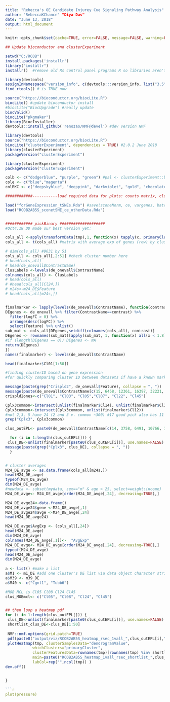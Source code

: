 ```yaml
---
title: "Rebecca's OE Candidate Injurey Cue Signaling Pathway Analysis"
author: "RebeccaKChance" "Diya Das"
date: "June 13, 2018"
output: html_document
---
```

```r
knitr::opts_chunk$set(cache=TRUE, error=FALSE, message=FALSE, warning=FALSE)

## Update bioconductor and clusterExperiment

setwd("C:/RCOB")
install.packages('installr')
library("installr")
installr()  #remove old Rs control panel programs R so libraries aren't confused

library(devtools)
assignInNamespace("version_info", c(devtools:::version_info, list("3.5" = list(version_min = "3.3.0", version_max = "99.99.99", path = "bin"))), "devtools")
find_rtools() # is TRUE now

source("https://bioconductor.org/biocLite.R")
biocLite() #update bioconductor install
#biocLite("BiocUpgrade") #really update
biocValid()  
biocLite("pkgmaker")
library(BiocInstaller)
devtools::install_github('renozao/NMF@devel') #dev version NMF

library(devtools)
source("https://bioconductor.org/biocLite.R")
biocLite("clusterExperiment", dependencies = TRUE) #2.0.2 June 2018
library(clusterExperiment)
packageVersion("clusterExperiment")

library(clusterExperiment)
packageVersion("clusterExperiment")

colb <- c("dodgerblue", "purple", "green") #pal <- clusterExperiment::bigPalette
cole <- c("blue","magenta")
colRKC <- c("deepskyblue", "deeppink", "darkviolet", "gold", "chocolate4", "pink", "darkorange2", "chartreuse3", "slategray2", "firebrick3")

############-----------load required data for plots: counts matrix, clusterExperiment object for heatmaps, cluster vector, qc data

load("forGeneExpression_tSNEs.Rda") #save(sconeNorm, ce, vargenes, batch, expt, resolution, tsne_scone, scone50_cl, z_cl, qc, file="forGeneExpression_tSNEs.Rda")
load("RCOB2AB5S_sconetSNE_ce_otherData.Rda")


############ pickBinary ####################
#Oct4.18 DD made our best version yet:

cols_all <-apply(transformData(tmp),1, function(x) tapply(x, primaryCluster(tmp), mean))
cols_all <- t(cols_all) #matrix with average exp of genes (row) by cluster (column)

# dim(cols_all) #9631 by 51
cols_all <- cols_all[,2:51] #check cluster number here
# head(cols_all)
# head(de_onevall$ContrastName)
ClusLabels <-levels(de_onevall$ContrastName)
colnames(cols_all) <- ClusLabels
# head(cols_all)
# #head(cols_all[Cl24,])
# m24s<-m24_DE$Feature
# head(cols_all[m24s,])


finalmarker <- lapply(levels(de_onevall$ContrastName), function(contrast){
DEgenes <- de_onevall %>% filter(ContrastName==contrast) %>% 
  filter(logFC > 0) %>%
  arrange(desc(logFC)) %>% 
  select(Feature) %>% unlist()
sub_mat <- cols_all[DEgenes,setdiff(colnames(cols_all), contrast)]
DEgenes <- rownames(sub_mat)[apply(sub_mat, 1, function(x) all(x < 1.8))]
#if (length(DEgenes == 0)) DEgenes <- NA
return(DEgenes)
})
names(finalmarker) <- levels(de_onevall$ContrastName)

head(finalmarker$Cl01[1:50])

#finding clusterID based on gene expression
#for quickly comparing cluster ID between datasets if have a known marker gene

message(paste(grep("Crispld2", de_onevall$Feature), collapse = ", "))
message(paste(de_onevall$ContrastName[c(15, 6458, 12361, 16397, 32221, 58980)], collapse = ", "))
crispld2ones<-c("Cl01", "Cl03", "Cl05","Cl07", "Cl22", "Cl45")

Cplx3common<-intersect(unlist(finalmarker$Cl14), unlist(finalmarker$Cl35))
Cplx3common<-intersect(Cplx3common, unlist(finalmarker$Cl12))
#not 2,3, 5 have 24 (2 and 3 v. common ~300) #17 good pick also has 11
grep("Cplx3", Cplx3common)

clus_outEPL<- paste0(de_onevall$ContrastName[c(14, 3758, 6491, 10766, 13074, 14250, 16575, 18018, 21616, 21916, 22273, 22626, 25652, 25928, 27360, 27950, 31971, 37677, 39313, 44976, 46008, 47747, 53406, 54788, 62600, 63499, 64100)])

  for (i in 1:length(clus_outEPL[])) {
 clus_DE<-unlist(finalmarker[paste0(clus_outEPL[i])], use.names=FALSE)
message(paste(grep("Cplx3", clus_DE), collapse = ", "))
  }


# cluster averages 
M24_DE_avge <- as.data.frame(cols_all[m24s,])
head(M24_DE_avge)
typeof(M24_DE_avge)
dim(M24_DE_avge)
#newdata <- subset(mydata, sex=="m" & age > 25, select=weight:income)
M24_DE_avge<- M24_DE_avge[order(M24_DE_avge[,24], decreasing=TRUE),]

M24_DE_avge24<-data.frame()
M24_DE_avge24$gene <-M24_DE_avge[,1]
M24_DE_avge24$avge <-M24_DE_avge[,24]
head(M24_DE_avge24)

M24_DE_avge$AvgExp <- (cols_all[,24])
head(M24_DE_avge)
dim(M24_DE_avge)
colnames(M24_DE_avge[,1])<-  "AvgExp"
M24_DE_avge<- M24_DE_avge[order(M24_DE_avge[,24], decreasing=TRUE),]
typeof(M24_DE_avge)
head(M24_DE_avge)
dim(M24_DE_avge)
  
a <- list() #make a list
a$M1 <- m1_DE #add one cluster's DE list via data object character string
a$M39 <- m39_DE
a$M40 <- c("Cgnl1", "Tubb6")

#MOB MCL is Cl05 Cl08 Cl24 Cl45
clus_MOBmcl<- c("Cl05", "Cl08", "Cl24", "Cl45")


## then loop a heatmap pdf
for (i in 1:length(clus_outEPL[])) {
 clus_DE<-unlist(finalmarker[paste0(clus_outEPL[i])], use.names=FALSE)
 shortlist_clus_DE<-clus_DE[1:50]
  
 NMF::nmf.options(grid.patch=TRUE)
 pdf(paste0("output/viz/RCOB2AB5S_heatmap_rsec_1vall_",clus_outEPL[i],".pdf"), height=8.5, width=11)
 plotHeatmap(tmp, clusterSamplesData="dendrogramValue",
            whichClusters="primaryCluster", 
            clusterFeaturesData=rownames(tmp)[rownames(tmp) %in% shortlist_clus_DE],  fontsize=8,
            main=paste0("RCOB2AB5S_heatmap_1vall_rsec_shortlist_",clus_outEPL[i],"_DE"), breaks=.99 ,  
            labCol=rep("",ncol(tmp)) )
dev.off()


}

```r
plot(pressure)
```
